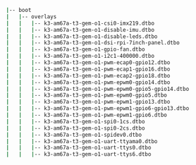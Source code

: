 ```bash lines
|-- boot
|   |-- overlays
|   |   |-- k3-am67a-t3-gem-o1-csi0-imx219.dtbo
|   |   |-- k3-am67a-t3-gem-o1-disable-imu.dtbo
|   |   |-- k3-am67a-t3-gem-o1-disable-leds.dtbo
|   |   |-- k3-am67a-t3-gem-o1-dsi-rpi-7inch-panel.dtbo
|   |   |-- k3-am67a-t3-gem-o1-gpio-fan.dtbo
|   |   |-- k3-am67a-t3-gem-o1-i2c1-400000.dtbo
|   |   |-- k3-am67a-t3-gem-o1-pwm-ecap0-gpio12.dtbo
|   |   |-- k3-am67a-t3-gem-o1-pwm-ecap1-gpio16.dtbo
|   |   |-- k3-am67a-t3-gem-o1-pwm-ecap2-gpio18.dtbo
|   |   |-- k3-am67a-t3-gem-o1-pwm-epwm0-gpio14.dtbo
|   |   |-- k3-am67a-t3-gem-o1-pwm-epwm0-gpio5-gpio14.dtbo
|   |   |-- k3-am67a-t3-gem-o1-pwm-epwm0-gpio5.dtbo
|   |   |-- k3-am67a-t3-gem-o1-pwm-epwm1-gpio13.dtbo
|   |   |-- k3-am67a-t3-gem-o1-pwm-epwm1-gpio6-gpio13.dtbo
|   |   |-- k3-am67a-t3-gem-o1-pwm-epwm1-gpio6.dtbo
|   |   |-- k3-am67a-t3-gem-o1-spi0-1cs.dtbo
|   |   |-- k3-am67a-t3-gem-o1-spi0-2cs.dtbo
|   |   |-- k3-am67a-t3-gem-o1-spidev0.dtbo
|   |   |-- k3-am67a-t3-gem-o1-uart-ttyama0.dtbo
|   |   |-- k3-am67a-t3-gem-o1-uart-ttys0.dtbo
|   |   |-- k3-am67a-t3-gem-o1-uart-ttys6.dtbo
```
